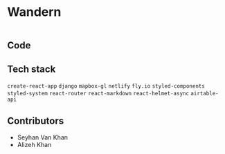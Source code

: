 
<Helmet>
  <title>Wandern | Projects</title>
</Helmet>

<Container>

# Wandern

<a href="https://www.wanderntrails.com/" target="_blank">
  <img src='/assets/wandern.png' alt=''/>
</a>

## Code

<GithubLink link="https://github.com/wanderntrails/frontend" />

## Tech stack

`create-react-app` `django` `mapbox-gl` `netlify` `fly.io` `styled-components` `styled-system` `react-router` `react-markdown` `react-helmet-async` `airtable-api`

## Contributors

- Seyhan Van Khan
- Alizeh Khan

</Container>
